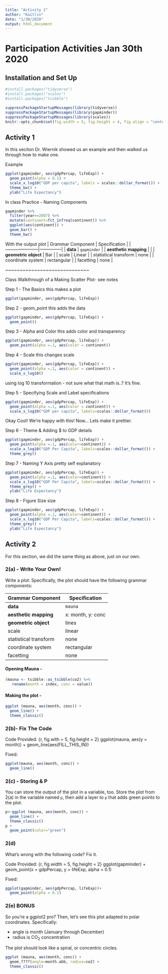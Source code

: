 ```yaml
---
title: "Activity 1"
author: "Kaitlin"
date: "1/30/2020"
output: html_document
---
```

# Participation Activities Jan 30th 2020

## Installation and Set Up
```r
#install.packages("tidyverse")
#install.packages("scales")
#install.packages("tsibble")

suppressPackageStartupMessages(library(tidyverse))
suppressPackageStartupMessages(library(gapminder))
suppressPackageStartupMessages(library(scales))
knitr::opts_chunk$set(fig.width = 5, fig.height = 4, fig.align = "center")
```

## Activity 1


In this seciton Dr. Wiernik showed us an example and then walked us through how to make one.
 
Example

```r
ggplot(gapminder, aes(gdpPercap, lifeExp)) +
  geom_point(alpha = 0.1) +
  scale_x_log10("GDP per capita", labels = scales::dollar_format()) +
  theme_bw() +
  ylab("Life Expectancy")
```


In class Practice - Naming Components

```r
gapminder %>% 
  filter(year==2007) %>% 
  mutate(continent=fct_infreq(continent)) %>% 
  ggplot(aes(continent)) +
  geom_bar() +
  theme_bw()
```

With the output plot
| Grammar Component     | Specification |
|-----------------------|---------------|
| __data__              | `gapminder`  |
| __aesthetic mapping__ |              |
| __geometric object__  | Bar          |
| scale                 | Linear       |
| statistical transform | none         |
| coordinate system     | rectangular  |
| facetting             | none         |

~~~~~~~~~~~~~~~~~~~~~~~~~~~~~

Class Walkthrough of a Making Scatter Plot- see notes

Step 1 - The Basics
this makes a plot

```r
ggplot(gapminder, aes(gdpPercap, lifeExp))
```

Step 2 - geom_point
this adds the data

```r
ggplot(gapminder, aes(gdpPercap, lifeExp)) +
  geom_point()
```


Step 3 - Alpha and Color
this adds color and transparency

```r
ggplot(gapminder, aes(gdpPercap, lifeExp)) +
  geom_point(alpha =.1, aes(color = continent))

```

Step 4 - Scale 
this changes scale

```r
ggplot(gapminder, aes(gdpPercap, lifeExp)) +
  geom_point(alpha =.1, aes(color = continent)) +
  scale_x_log10()
```

using log 10 transformation - not sure what that math is..? It's fine.

Step 5 - Specifying Scale and Label
specifications

```r
ggplot(gapminder, aes(gdpPercap, lifeExp)) +
  geom_point(alpha =.1, aes(color = continent)) +
  scale_x_log10("GDP per capita", labels=scales::dollar_format())
```
  

Okay Cool! We're happy with this! Now... Lets make it prettier.

Step 6 - Theme & Adding $ to GDP
details
```r
ggplot(gapminder, aes(gdpPercap, lifeExp)) +
  geom_point(alpha =.1, aes(color=continent)) +
  scale_x_log10("GDP Per Capita", labels=scales::dollar_format()) +
  theme_grey()
```

Step 7 - Naming Y Axis
pretty self explanatory

```r
ggplot(gapminder, aes(gdpPercap, lifeExp)) +
  geom_point(alpha =.1, aes(color=continent)) +
  scale_x_log10("GDP Per Capita", labels=scales::dollar_format()) +
  theme_grey() +
  ylab("Life Expectancy")
```


Step 8 - Figure Size
size
```r
ggplot(gapminder, aes(gdpPercap, lifeExp)) +
  geom_point(alpha =.1, aes(color=continent)) +
  scale_x_log10("GDP Per Capita", labels=scales::dollar_format()) +
  theme_grey() +
  ylab("Life Expectancy")
```

## Activity 2

For this section, we did the same thing as above, just on our own.

### 2(a) - Write Your Own!

Write a plot: Specifically, the plot should have the following grammar components:

| Grammar Component     | Specification |
|-----------------------|---------------|
| __data__              | `mauna` |
| __aesthetic mapping__ | x: month, y: conc |
| __geometric object__  | lines |
| scale                 | linear |
| statistical transform | none |
| coordinate system     | rectangular |
| facetting             | none |

#### Opening Mauna - 

```r
(mauna <- tsibble::as_tsibble(co2) %>% 
   rename(month = index, conc = value))
```

#### Making the plot - 

```r
ggplot (mauna, aes(month, conc)) +
  geom_line() +
  theme_classic() 
```


### 2(b)- Fix The Code

Code Provided:
{r, fig.with = 5, fig.height = 2}
ggplot(mauna, aes(y = month)) +
  geom_line(aes(FILL_THIS_IN))


Fixed:
```r
ggplot(mauna, aes(month, conc)) +
  geom_line()
```



### 2(c) - Storing & P

You can store the output of the plot in a variable, too. Store the plot from 2(a) in the variable named `p`, then add a layer to `p` that adds green points to the plot.

```r
p<-ggplot (mauna, aes(month, conc)) +
  geom_line() +
  theme_classic() 
p +
  geom_point(color="green")
```

### 2(d)

What's wrong with the following code? Fix it.

Code Provided:
{r, fig.width = 5, fig.height = 2}
ggplot(gapminder) +
  geom_point(x = gdpPercap, y = lifeExp, alpha = 0.1)

Fixed:
```r
ggplot(gapminder, aes(gdpPercap, lifeExp))+
  geom_point(alpha = 0.1)
```


### 2(e) BONUS

So you're a ggplot2 pro? Then, let's see this plot adapted to polar coordinates. Specifically:

- angle is month (January through December)
- radius is CO$_2$ concentration

The plot should look like a spiral, or concentric circles. 

```r
ggplot (mauna, aes(month, conc)) +
  geom_????(angle=month.abb, radius=co2) +
  theme_classic() 
```
